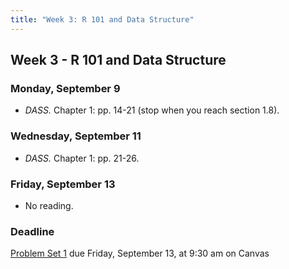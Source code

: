 ```yaml
---
title: "Week 3: R 101 and Data Structure"
---
```


::: {.content-visible when-format="pdf"}

## Week 3 - R 101 and Data Structure

:::


[//]: <> (Need to write intro)

### Monday, September 9

- *DASS.* Chapter 1: pp. 14-21 (stop when you reach section 1.8).



### Wednesday, September 11

- *DASS.* Chapter 1: pp. 21-26.
 

### Friday, September 13

- No reading.

:::{.callout-important}

### Deadline

[Problem Set 1](/assignment/pset1.qmd) due Friday, September 13, at 9:30 am on Canvas

:::

